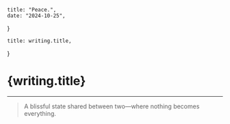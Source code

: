 	title: "Peace.",
	date: "2024-10-25",
}

	title: writing.title,
}

# {writing.title}

---

> A blissful state shared between two—where nothing becomes everything.